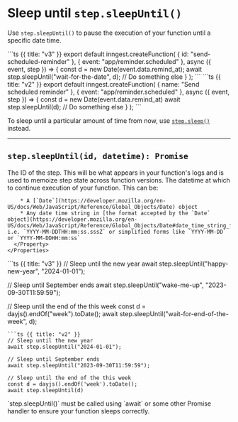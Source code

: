 

# Sleep until `step.sleepUntil()`

Use `step.sleepUntil()` to pause the execution of your function until a specific date time.

<CodeGroup>
```ts {{ title: "v3" }}
export default inngest.createFunction(
  { id: "send-scheduled-reminder" },
  { event: "app/reminder.scheduled" },
  async ({ event, step }) => {
    const d = new Date(event.data.remind_at);
    await step.sleepUntil("wait-for-the-date", d);
    // Do something else
  }
);
```
```ts {{ title: "v2" }}
export default inngest.createFunction(
  { name: "Send scheduled reminder" },
  { event: "app/reminder.scheduled" },
  async ({ event, step }) => {
    const d = new Date(event.data.remind_at)
    await step.sleepUntil(d);
    // Do something else
  }
);
```
</CodeGroup>

To sleep until a particular amount of time from now, use [`step.sleep()`](/docs/reference/functions/step-sleep) instead.

---

## `step.sleepUntil(id, datetime): Promise`

<Row>
  <Col>
    <Properties>
      <Property name="id" type="string" required>
        The ID of the step. This will be what appears in your function's logs and is used to memoize step state across function versions.
      </Property>
      <Property name="datetime" type="Date | string" required>
        The datetime at which to continue execution of your function. This can be:

        * A [`Date`](https://developer.mozilla.org/en-US/docs/Web/JavaScript/Reference/Global_Objects/Date) object
        * Any date time string in [the format accepted by the `Date` object](https://developer.mozilla.org/en-US/docs/Web/JavaScript/Reference/Global_Objects/Date#date_time_string_format), i.e. `YYYY-MM-DDTHH:mm:ss.sssZ` or simplified forms like `YYYY-MM-DD` or `YYYY-MM-DDHH:mm:ss`
      </Property>
    </Properties>
  </Col>
  <Col>
  <CodeGroup>
  ```ts {{ title: "v3" }}
  // Sleep until the new year
  await step.sleepUntil("happy-new-year", "2024-01-01");

  // Sleep until September ends
  await step.sleepUntil("wake-me-up", "2023-09-30T11:59:59");

  // Sleep until the end of the this week
  const d = dayjs().endOf("week").toDate();
  await step.sleepUntil("wait-for-end-of-the-week", d);
  ```
  ```ts {{ title: "v2" }}
  // Sleep until the new year
  await step.sleepUntil("2024-01-01");

  // Sleep until September ends
  await step.sleepUntil("2023-09-30T11:59:59");

  // Sleep until the end of the this week
  const d = dayjs().endOf('week').toDate();
  await step.sleepUntil(d)
  ```
  </CodeGroup>
  </Col>
</Row>

<Callout>
  `step.sleepUntil()` must be called using `await` or some other Promise handler to ensure your function sleeps correctly.
</Callout>
